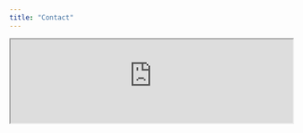 ```yaml
---
title: "Contact"
---
```


<iframe src="https://tanyadoesscience.shinyapps.io/Participant_Dashboard/" width=100%></iframe>